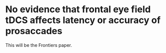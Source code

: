# No evidence that frontal eye field tDCS affects latency or accuracy of prosaccades

This will be the Frontiers paper.
